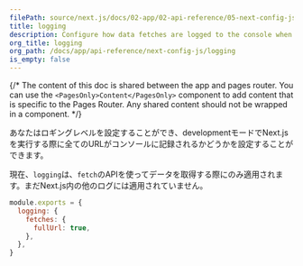 ```yaml
---
filePath: source/next.js/docs/02-app/02-api-reference/05-next-config-js/logging.mdx
title: logging
description: Configure how data fetches are logged to the console when running Next.js in development mode.
org_title: logging
org_path: /docs/app/api-reference/next-config-js/logging
is_empty: false
---
```


{/* The content of this doc is shared between the app and pages router. You can use the `<PagesOnly>Content</PagesOnly>` component to add content that is specific to the Pages Router. Any shared content should not be wrapped in a component. */}

あなたはロギングレベルを設定することができ、developmentモードでNext.jsを実行する際に全てのURLがコンソールに記録されるかどうかを設定することができます。

現在、`logging`は、`fetch`のAPIを使ってデータを取得する際にのみ適用されます。まだNext.js内の他のログには適用されていません。

```js:next.config.js
module.exports = {
  logging: {
    fetches: {
      fullUrl: true,
    },
  },
}
```
